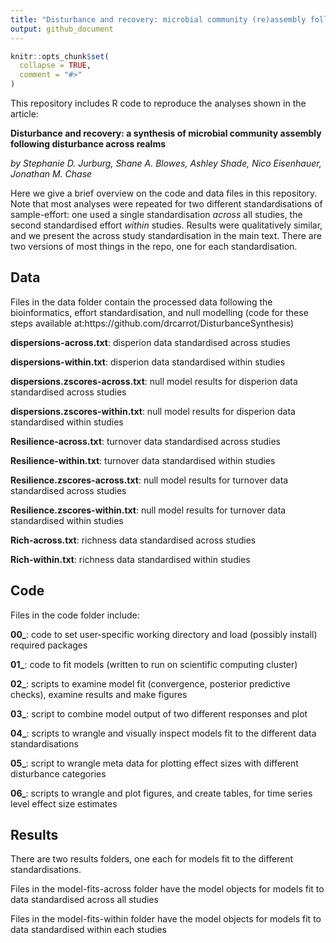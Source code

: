```yaml
---
title: "Disturbance and recovery: microbial community (re)assembly following disturbance across realms"
output: github_document
---
```


<!-- README.md is generated from README.Rmd. Please edit that file -->

```r
knitr::opts_chunk$set(
  collapse = TRUE,
  comment = "#>"
)
```

<!-- badges: start -->
<!-- badges: end -->

This repository includes R code to reproduce the analyses shown in the article: 

**Disturbance and recovery: a synthesis of microbial community assembly following disturbance across realms**

*by Stephanie D. Jurburg, Shane A. Blowes, Ashley Shade, Nico Eisenhauer, Jonathan M. Chase*

Here we give a brief overview on the code and data files in this repository. Note that most analyses were repeated for two different standardisations of sample-effort: one used a single standardisation *across* all studies, the second standardised effort *within* studies. Results were qualitatively similar, and we present the across study standardisation in the main text. There are two versions of most things in the repo, one for each standardisation.

## Data

Files in the data folder contain the processed data following the bioinformatics, effort standardisation, and null modelling (code for these steps available at:https://github.com/drcarrot/DisturbanceSynthesis)

**dispersions-across.txt**: disperion data standardised across studies

**dispersions-within.txt**: disperion data standardised within studies

**dispersions.zscores-across.txt**: null model results for disperion data standardised across studies

**dispersions.zscores-within.txt**: null model results for disperion data standardised within studies

**Resilience-across.txt**: turnover data standardised across studies

**Resilience-within.txt**: turnover data standardised within studies

**Resilience.zscores-across.txt**: null model results for turnover data standardised across studies

**Resilience.zscores-within.txt**: null model results for turnover data standardised within studies

**Rich-across.txt**: richness data standardised across studies

**Rich-within.txt**: richness data standardised within studies

## Code

Files in the code folder include:

**00_**: code to set user-specific working directory and load (possibly install) required packages

**01_**: code to fit models (written to run on scientific computing cluster)

**02_**: scripts to examine model fit (convergence, posterior predictive checks), examine results and make figures

**03_**: script to combine model output of two different responses and plot

**04_**: scripts to wrangle and visually inspect models fit to the different data standardisations

**05_**: script to wrangle meta data for plotting effect sizes with different disturbance categories

**06_**: scripts to wrangle and plot figures, and create tables, for time series level effect size estimates

## Results

There are two results folders, one each for models fit to the different standardisations.

Files in the model-fits-across folder have the model objects for models fit to data standardised across all studies

Files in the model-fits-within folder have the model objects for models fit to data standardised within each studies
